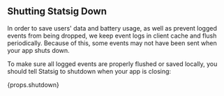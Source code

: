 ## Shutting Statsig Down

In order to save users' data and battery usage, as well as prevent logged events from being dropped, we keep event logs in client cache and flush periodically.
Because of this, some events may not have been sent when your app shuts down.

To make sure all logged events are properly flushed or saved locally, you should tell Statsig to shutdown when your app is closing:

<div>{props.shutdown}</div>
